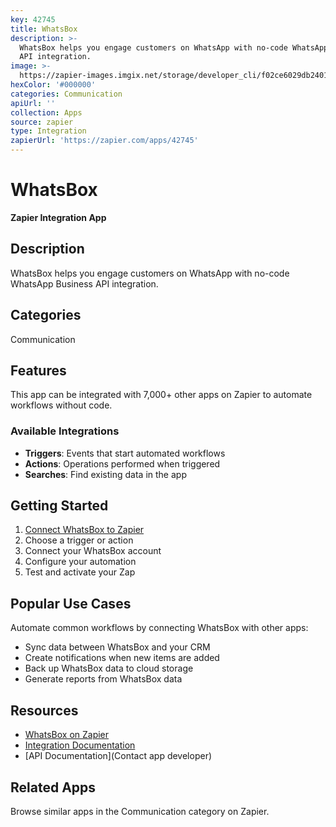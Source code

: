 ```yaml
---
key: 42745
title: WhatsBox
description: >-
  WhatsBox helps you engage customers on WhatsApp with no-code WhatsApp Business
  API integration.
image: >-
  https://zapier-images.imgix.net/storage/developer_cli/f02ce6029db24011ee187f2407f4ce36.png?auto=format%2Ccompress&ixlib=python-3.0.0&q=50
hexColor: '#000000'
categories: Communication
apiUrl: ''
collection: Apps
source: zapier
type: Integration
zapierUrl: 'https://zapier.com/apps/42745'
---
```

# WhatsBox

**Zapier Integration App**

## Description

WhatsBox helps you engage customers on WhatsApp with no-code WhatsApp Business API integration.

## Categories

Communication

## Features

This app can be integrated with 7,000+ other apps on Zapier to automate workflows without code.

### Available Integrations

- **Triggers**: Events that start automated workflows
- **Actions**: Operations performed when triggered
- **Searches**: Find existing data in the app

## Getting Started

1. [Connect WhatsBox to Zapier](https://zapier.com/apps/42745)
2. Choose a trigger or action
3. Connect your WhatsBox account
4. Configure your automation
5. Test and activate your Zap

## Popular Use Cases

Automate common workflows by connecting WhatsBox with other apps:

- Sync data between WhatsBox and your CRM
- Create notifications when new items are added
- Back up WhatsBox data to cloud storage
- Generate reports from WhatsBox data

## Resources

- [WhatsBox on Zapier](https://zapier.com/apps/42745)
- [Integration Documentation](https://zapier.com/apps/42745/integrations)
- [API Documentation](Contact app developer)

## Related Apps

Browse similar apps in the Communication category on Zapier.
